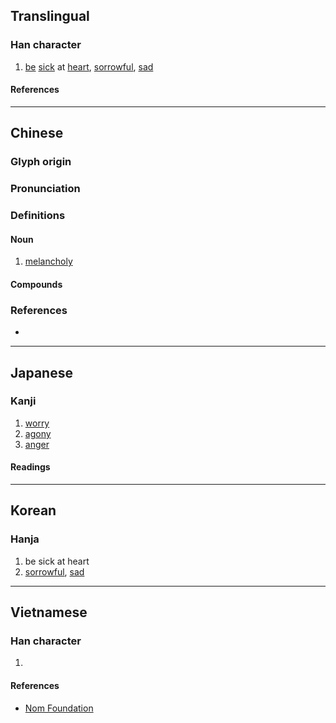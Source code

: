 {{also|懑}}
{{character info}}
==Translingual==

===Han character===
{{Han char|rn=61|rad=心|as=14|sn=18|four=34332|canj=EBP|ids=⿱滿心}}

# [[be]] [[sick]] at [[heart]], [[sorrowful]], [[sad]]

====References====
{{Han ref|kx=0406.450|dkj=11384|dj=0747.410|hdz=42363.180|uh=61E3}}

----

==Chinese==
{{zh-forms|s=懑}}

===Glyph origin===
{{Han etym}}

===Pronunciation===
{{zh-pron
|m=mèn
|c=mun5,mun6
|mc=y
|oc=y
|cat=
}}

===Definitions===
{{zh-hanzi}}

====Noun====

# [[melancholy]]  


====Compounds====
{{zh-der|中懣之症|他懣|忿懣|怨懣|憤懣|懣懣|懣然|煩懣}}

===References===
* {{R:yue:Hanzi}}

----

==Japanese==

===Kanji===
{{ja-kanji|grade=|rs=心14}}

# [[worry]]
# [[agony]]
# [[anger]]

====Readings====
{{ja-readings
|goon=まん, もん
|kanon=ばん, ぼん
|kun=もだ-える
}}

----

==Korean==

===Hanja===
{{ko-hanja|문}}

# be sick at heart
# [[sorrowful]], [[sad]]

----

==Vietnamese==

===Han character===
{{vi-readings|rs=心14|reading=muộn}}

# {{rfdef|vi|sort=心14}}

====References====
* [http://nomfoundation.org/common/nom_details.php?codepoint=61e3 Nom Foundation]
